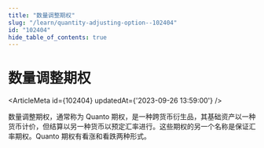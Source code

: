 ```yaml
---
title: "数量调整期权"
slug: "/learn/quantity-adjusting-option--102404"
id: "102404"
hide_table_of_contents: true
---
```



# 数量调整期权

<ArticleMeta id={102404} updatedAt={'2023-09-26 13:59:00'} />
<div className='border-solid border-b border-t-0 my-4 border-[var(--ifm-color-gray-300)]' />

数量调整期权，通常称为 Quanto 期权，是一种跨货币衍生品，其基础资产以一种货币计价，但结算以另一种货币以预定汇率进行。这些期权的另一个名称是保证汇率期权。Quanto 期权有看涨和看跌两种形式。
